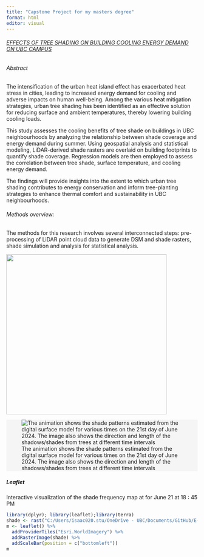 ```yaml
---
title: "Capstone Project for my masters degree"
format: html
editor: visual
---
```


###### [*EFFECTS OF TREE SHADING ON BUILDING COOLING ENERGY DEMAND ON UBC CAMPUS*]{.underline}

###### Abstract

The intensification of the urban heat island effect has exacerbated heat stress in cities, leading to increased energy demand for cooling and adverse impacts on human well-being. Among the various heat mitigation strategies, urban tree shading has been identified as an effective solution for reducing surface and ambient temperatures, thereby lowering building cooling loads.

This study assesses the cooling benefits of tree shade on buildings in UBC neighbourhoods by analyzing the relationship between shade coverage and energy demand during summer. Using geospatial analysis and statistical modeling, LiDAR-derived shade rasters are overlaid on building footprints to quantify shade coverage. Regression models are then employed to assess the correlation between tree shade, surface temperature, and cooling energy demand.

The findings will provide insights into the extent to which urban tree shading contributes to energy conservation and inform tree-planting strategies to enhance thermal comfort and sustainability in UBC neighbourhoods.

###### Methods overview:

The methods for this research involves several interconnected steps: pre-processing of LiDAR point cloud data to generate DSM and shade rasters, shade simulation and analysis for statistical analysis.

![](images/methodology.png){fig-align="center" width="422"}

::: {style="background-color: #f5f5f5"}
![The animation shows the shade patterns estimated from the digital surface model for various times on the 21st day of June 2024. The image also shows the direction and length of the shadows/shades from trees at different time intervals](images/animation.gif)
:::

##### Leaflet

Interactive visualization of the shade frequency map at for June 21 at 18 : 45 PM

```r

library(dplyr); library(leaflet);library(terra)
shade <- rast("C:/Users/isaac020.stu/OneDrive - UBC/Documents/GitHub/E-Portfolio/images/hillshade_18-45.tif")
m <- leaflet() %>%
  addProviderTiles("Esri.WorldImagery") %>%
  addRasterImage(shade) %>% 
  addScaleBar(position = c("bottomleft"))
m
```
